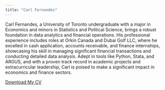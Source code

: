 ```yaml
---
title: "Carl Fernandes"
---
```


Carl Fernandes, a University of Toronto undergraduate with a major in Economics and minors in Statistics and Political Science, brings a robust foundation in data analytics and financial operations. His professional experience includes roles at Orkin Canada and Dubai Golf LLC, where he excelled in cash application, accounts receivable, and finance internships, showcasing his skill in managing significant financial transactions and conducting detailed data analysis. Adept in tools like Python, Stata, and ARGUS, and with a proven track record in academic projects and extracurricular leadership, Carl is poised to make a significant impact in economics and finance sectors.

[Download My CV](CV.pdf)

